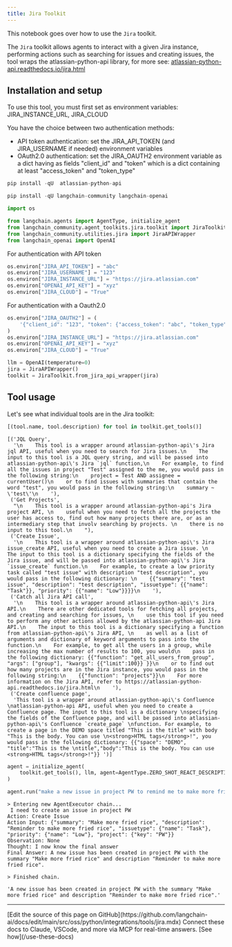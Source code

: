 ```yaml
---
title: Jira Toolkit
---
```


This notebook goes over how to use the `Jira` toolkit.

The `Jira` toolkit allows agents to interact with a given Jira instance, performing actions such as searching for issues and creating issues, the tool wraps the atlassian-python-api library, for more see: [atlassian-python-api.readthedocs.io/jira.html](https://atlassian-python-api.readthedocs.io/jira.html)

## Installation and setup

To use this tool, you must first set as environment variables:
    JIRA_INSTANCE_URL,
    JIRA_CLOUD

You have the choice between two authentication methods:

- API token authentication: set the JIRA_API_TOKEN (and JIRA_USERNAME if needed) environment variables
- OAuth2.0 authentication: set the JIRA_OAUTH2 environment variable as a dict having as fields "client_id" and "token" which is a dict containing at least "access_token" and "token_type"

```python
pip install -qU  atlassian-python-api
```

```python
pip install -qU langchain-community langchain-openai
```

```python
import os

from langchain.agents import AgentType, initialize_agent
from langchain_community.agent_toolkits.jira.toolkit import JiraToolkit
from langchain_community.utilities.jira import JiraAPIWrapper
from langchain_openai import OpenAI
```

For authentication with API token

```python
os.environ["JIRA_API_TOKEN"] = "abc"
os.environ["JIRA_USERNAME"] = "123"
os.environ["JIRA_INSTANCE_URL"] = "https://jira.atlassian.com"
os.environ["OPENAI_API_KEY"] = "xyz"
os.environ["JIRA_CLOUD"] = "True"
```

For authentication with a Oauth2.0

```python
os.environ["JIRA_OAUTH2"] = (
    '{"client_id": "123", "token": {"access_token": "abc", "token_type": "bearer"}}'
)
os.environ["JIRA_INSTANCE_URL"] = "https://jira.atlassian.com"
os.environ["OPENAI_API_KEY"] = "xyz"
os.environ["JIRA_CLOUD"] = "True"
```

```python
llm = OpenAI(temperature=0)
jira = JiraAPIWrapper()
toolkit = JiraToolkit.from_jira_api_wrapper(jira)
```

## Tool usage

Let's see what individual tools are in the Jira toolkit:

```python
[(tool.name, tool.description) for tool in toolkit.get_tools()]
```

```output
[('JQL Query',
  '\n    This tool is a wrapper around atlassian-python-api\'s Jira jql API, useful when you need to search for Jira issues.\n    The input to this tool is a JQL query string, and will be passed into atlassian-python-api\'s Jira `jql` function,\n    For example, to find all the issues in project "Test" assigned to the me, you would pass in the following string:\n    project = Test AND assignee = currentUser()\n    or to find issues with summaries that contain the word "test", you would pass in the following string:\n    summary ~ \'test\'\n    '),
 ('Get Projects',
  "\n    This tool is a wrapper around atlassian-python-api's Jira project API, \n    useful when you need to fetch all the projects the user has access to, find out how many projects there are, or as an intermediary step that involv searching by projects. \n    there is no input to this tool.\n    "),
 ('Create Issue',
  '\n    This tool is a wrapper around atlassian-python-api\'s Jira issue_create API, useful when you need to create a Jira issue. \n    The input to this tool is a dictionary specifying the fields of the Jira issue, and will be passed into atlassian-python-api\'s Jira `issue_create` function.\n    For example, to create a low priority task called "test issue" with description "test description", you would pass in the following dictionary: \n    {{"summary": "test issue", "description": "test description", "issuetype": {{"name": "Task"}}, "priority": {{"name": "Low"}}}}\n    '),
 ('Catch all Jira API call',
  '\n    This tool is a wrapper around atlassian-python-api\'s Jira API.\n    There are other dedicated tools for fetching all projects, and creating and searching for issues, \n    use this tool if you need to perform any other actions allowed by the atlassian-python-api Jira API.\n    The input to this tool is a dictionary specifying a function from atlassian-python-api\'s Jira API, \n    as well as a list of arguments and dictionary of keyword arguments to pass into the function.\n    For example, to get all the users in a group, while increasing the max number of results to 100, you would\n    pass in the following dictionary: {{"function": "get_all_users_from_group", "args": ["group"], "kwargs": {{"limit":100}} }}\n    or to find out how many projects are in the Jira instance, you would pass in the following string:\n    {{"function": "projects"}}\n    For more information on the Jira API, refer to https://atlassian-python-api.readthedocs.io/jira.html\n    '),
 ('Create confluence page',
  'This tool is a wrapper around atlassian-python-api\'s Confluence \natlassian-python-api API, useful when you need to create a Confluence page. The input to this tool is a dictionary \nspecifying the fields of the Confluence page, and will be passed into atlassian-python-api\'s Confluence `create_page` \nfunction. For example, to create a page in the DEMO space titled "This is the title" with body "This is the body. You can use \n<strong>HTML tags</strong>!", you would pass in the following dictionary: {{"space": "DEMO", "title":"This is the \ntitle","body":"This is the body. You can use <strong>HTML tags</strong>!"}} ')]
```

```python
agent = initialize_agent(
    toolkit.get_tools(), llm, agent=AgentType.ZERO_SHOT_REACT_DESCRIPTION, verbose=True
)
```

```python
agent.run("make a new issue in project PW to remind me to make more fried rice")
```

```output
> Entering new AgentExecutor chain...
 I need to create an issue in project PW
Action: Create Issue
Action Input: {"summary": "Make more fried rice", "description": "Reminder to make more fried rice", "issuetype": {"name": "Task"}, "priority": {"name": "Low"}, "project": {"key": "PW"}}
Observation: None
Thought: I now know the final answer
Final Answer: A new issue has been created in project PW with the summary "Make more fried rice" and description "Reminder to make more fried rice".

> Finished chain.
```

```output
'A new issue has been created in project PW with the summary "Make more fried rice" and description "Reminder to make more fried rice".'
```

---

<Callout icon="pen-to-square" iconType="regular">
    [Edit the source of this page on GitHub](https://github.com/langchain-ai/docs/edit/main/src/oss/python/integrations/tools/jira.mdx)
</Callout>
<Tip icon="terminal" iconType="regular">
    Connect these docs to Claude, VSCode, and more via MCP for    real-time answers. [See how](/use-these-docs)
</Tip>
